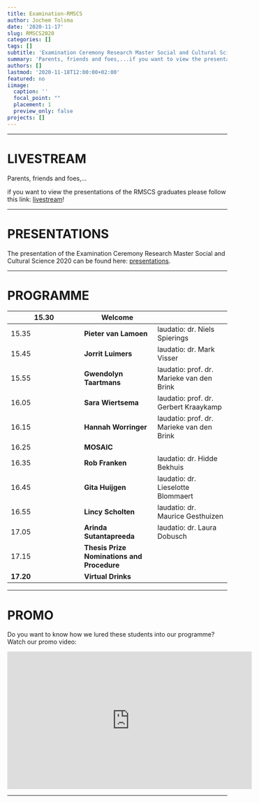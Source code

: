 ```yaml
---
title: Examination-RMSCS
author: Jochem Tolsma
date: '2020-11-17'
slug: RMSCS2020
categories: []
tags: []
subtitle: 'Examination Ceremony Research Master Social and Cultural Science 2020'
summary: 'Parents, friends and foes,...if you want to view the presentations of the RMSCS graduates please follow this link: [livestream](http://www.ru.nl/over-ons/diensten-faciliteiten/vm/academiegebouw-berchmanianum/livestream-berchmanianum/)!'
authors: []
lastmod: '2020-11-18T12:00:00+02:00'
featured: no
iimage:
  caption: ''
  focal_point: ""
  placement: 1
  preview_only: false
projects: []
---
```


---  

# **LIVESTREAM**

Parents, friends and foes,...  

if you want to view the presentations of the RMSCS graduates please follow this link: [livestream](http://www.ru.nl/over-ons/diensten-faciliteiten/vm/academiegebouw-berchmanianum/livestream-berchmanianum/){target="_blank"}!

---   

# **PRESENTATIONS**

The presentation of the Examination Ceremony Research Master Social and Cultural Science 2020 can be found here: [presentations](2020uitreikingRMSCS.pdf).

---  

# **PROGRAMME**  

15.30|**Welcome**| 
-----|-----|-----
15.35|**Pieter van Lamoen**|laudatio: dr. Niels Spierings
15.45|**Jorrit Luimers**|laudatio: dr. Mark Visser
15.55|**Gwendolyn Taartmans**|laudatio: prof. dr. Marieke van den Brink
16.05|**Sara Wiertsema**|laudatio: prof. dr. Gerbert Kraaykamp
16.15|**Hannah Worringer**|laudatio: prof. dr. Marieke van den Brink
16.25|**MOSAIC**| 
16.35|**Rob Franken**|laudatio: dr. Hidde Bekhuis
16.45|**Gita Huijgen**|laudatio: dr. Lieselotte Blommaert
16.55|**Lincy Scholten**|laudatio: dr. Maurice Gesthuizen
17.05|**Arinda Sutantapreeda**|laudatio: dr. Laura Dobusch
17.15|**Thesis Prize Nominations and Procedure**| 
**17.20**|**Virtual Drinks**| 

---  

# **PROMO**

Do you want to know how we lured these students into our programme? 
Watch our promo video: 

<iframe width="560" height="315" src="https://www.youtube.com/embed/pwSfddp4Vaw" frameborder="0" allow="accelerometer; autoplay; clipboard-write; encrypted-media; gyroscope; picture-in-picture" allowfullscreen></iframe>

---  


